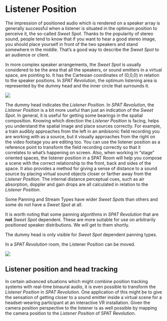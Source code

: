 # Listener Position {#sec-listener-position}

The impression of positioned audio which is rendered on a speaker array is generally successful when a listener is situated in the optimum position to perceive it, the so-called _Sweet Spot_. Thanks to the popularity of stereo sound, people tend to know that if you want to hear a good stereo image, you should place yourself in front of the two speakers and stand somewhere in the middle. That’s a good way to describe the _Sweet Spot_ to an audience or client.

In more complex speaker arrangements, the _Sweet Spot_ is usually considered to be the area that all the speakers, or sound emitters in a virtual space, are pointing to. It has the Cartesian coordinates of (0,0,0) in relation to the speaker positions. In _SPAT Revolution_, the optimum listening area is represented by the dummy head and the inner circle that surrounds it.

![](https://flux-shared.s3.amazonaws.com/doc_images/SpatR/Room/3DViewFrontHead.png)


The dummy head indicates the _Listener Position_. In _SPAT Revolution_, the _Listener Position_ is a bit more useful than just an indication of the _Sweet Spot_. In general, it is useful for getting some bearings in the spatial composition. Knowing which direction the _Listener Position_ is facing, helps you understand the spatial image and place sources correctly. For example, a train audibly approaches from the left in an ambisonic field recording you are working with as a source, but it visually approaches from the right on the video footage you are editing too. You can use the listener position as a reference point to transform the field recording correctly so that it correlates to what’s happening on screen. Also, when working in “stage” oriented spaces, the listener position in a SPAT Room will help you compose a scene with the correct relationship to the front, back and sides of the space. It also provides a method for giving a sense of distance to a sound source by placing virtual sound objects closer or farther away from the _Listener Position_. The internal distance perceptual cues, such as air absorption, doppler and gain drops are all calculated in relation to the _Listener Position_.


:::{.callout-note}
Some Panning and Stream Types have wider _Sweet Spots_ than others and some do not have a _Sweet Spot_ at all.
:::

It is worth noting that some panning algorithms in _SPAT Revolution_ that are **not** _Sweet Spot_ dependent. These are more suitable for use on arbitrarily positioned speaker distributions. We will get to them shortly.

:::{.callout-warning}
 The dummy head is only visible for _Sweet Spot_ dependent panning types.
:::

:::{.callout-note}
In a _SPAT Revolution_ room, the Listener Position can be moved.
:::

![](https://flux-shared.s3.amazonaws.com/doc_images/SpatR/Room/OutputChannelBased.png)

## Listener position and head tracking

In certain advanced situations which might combine position tracking systems with real-time binaural audio, it is even possible to transform the _Listener Position_ in _SPAT Revolution_. One application of this might be to give the sensation of getting closer to a sound emitter inside a virtual scene for a headset-wearing participant at an interactive VR installation. Given the camera position perspective to the listener is as well possible by mapping the camera position to the _Listener Position_ of SPAT Revolution.
